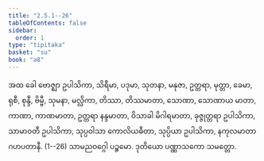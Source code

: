 ```yaml
---
title: "2.5.1--26"
tableOfContents: false
sidebar:
  order: 1
type: "tipitaka"
basket: "su"
book: "a8"
---
```



<DynamicBreadcrumb />

<Division number="91--116" book="a8">

<Paragraph number="854" book="a8">
အထ ခေါ ဗောဇ္ဈာ ဥပါသိကာ, သိရီမာ, ပဒုမာ, သုတနာ, မနုဇာ, ဥတ္တရာ, မုတ္တာ, ခေမာ, ရုစီ, စုန္ဒီ, ဗိမ္ဗီ, သုမနာ, မလ္လိကာ, တိဿာ, တိဿမာတာ, သောဏာ, သောဏာယ မာတာ, ကာဏာ, ကာဏမာတာ, ဥတ္တရာ နန္ဒမာတာ, ဝိသာခါ မိဂါရမာတာ, ခုဇ္ဇုတ္တရာ ဥပါသိကာ, သာမာဝတီ ဥပါသိကာ, သုပ္ပဝါသာ ကောလိယဓီတာ, သုပ္ပိယာ ဥပါသိကာ, နကုလမာတာ ဂဟပတာနီ. (1--26)

</Paragraph>
</Division>

<Paragraph number="855" type="center" book="a8">
သာမညဝဂ္ဂေါ ပဉ္စမော.



</Paragraph>

<Paragraph number="856" type="center" book="a8">
ဒုတိယော ပဏ္ဏာသကော သမတ္တော.
</Paragraph>